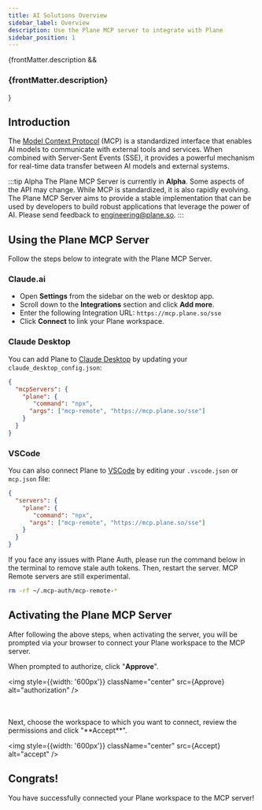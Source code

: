 ```yaml
---
title: AI Solutions Overview
sidebar_label: Overview
description: Use the Plane MCP server to integrate with Plane
sidebar_position: 1
---
```


{frontMatter.description && <h3 className="description">{frontMatter.description}</h3>}

## Introduction

The [Model Context Protocol](https://modelcontextprotocol.io/overview) (MCP) is
a standardized interface that enables AI models to communicate with external
tools and services. When combined with Server-Sent Events (SSE), it provides a
powerful mechanism for real-time data transfer between AI models and external
systems.

:::tip Alpha
The Plane MCP Server is currently in **Alpha**. Some aspects of the API may change.
While MCP is standardized, it is also rapidly evolving. The Plane MCP Server
aims to provide a stable implementation that can be used by developers to build
robust applications that leverage the power of AI.
Please send feedback to engineering@plane.so.
:::

## Using the Plane MCP Server

Follow the steps below to integrate with the Plane MCP Server.

### Claude.ai

- Open **Settings** from the sidebar on the web or desktop app.
- Scroll down to the **Integrations** section and click **Add more**.
- Enter the following Integration URL: `https://mcp.plane.so/sse`
- Click **Connect** to link your Plane workspace.

### Claude Desktop

You can add Plane to [Claude
Desktop](https://modelcontextprotocol.io/quickstart/user) by updating your
`claude_desktop_config.json`:

```json
{
  "mcpServers": {
    "plane": {
       "command": "npx",
      "args": ["mcp-remote", "https://mcp.plane.so/sse"]
    }
  }
}
```

### VSCode

You can also connect Plane to
[VSCode](https://code.visualstudio.com/docs/copilot/chat/mcp-servers#_add-an-mcp-server)
by editing your `.vscode.json` or `mcp.json` file:

```json
{
  "servers": {
    "plane": {
       "command": "npx",
      "args": ["mcp-remote", "https://mcp.plane.so/sse"]
    }
  }
}
```

If you face any issues with Plane Auth, please run the command below in the
terminal to remove stale auth tokens. Then, restart the server. MCP Remote
servers are still experimental.

```bash
rm -rf ~/.mcp-auth/mcp-remote-*
```

## Activating the Plane MCP Server

After following the above steps, when activating the server, you will be
prompted via your browser to connect your Plane workspace to the MCP server.

When prompted to authorize, click "**Approve**".


<img style={{width: '600px'}} className="center" src={Approve} alt="authorization" />

<br/>
<br/>
Next, choose the workspace to which you want to connect, review the permissions
and click "**Accept**".


<img style={{width: '600px'}} className="center" src={Accept} alt="accept" />

## Congrats!

You have successfully connected your Plane workspace to the MCP server!
